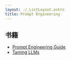 ```yaml
---
layout: ./_ListLayout.astro
title: Prompt Engineering
---
```


## 书籍

- [Prompt Engineering Guide](https://www.promptingguide.ai/)
- [Taming LLMs](https://www.tamingllms.com/markdown/toc.html)